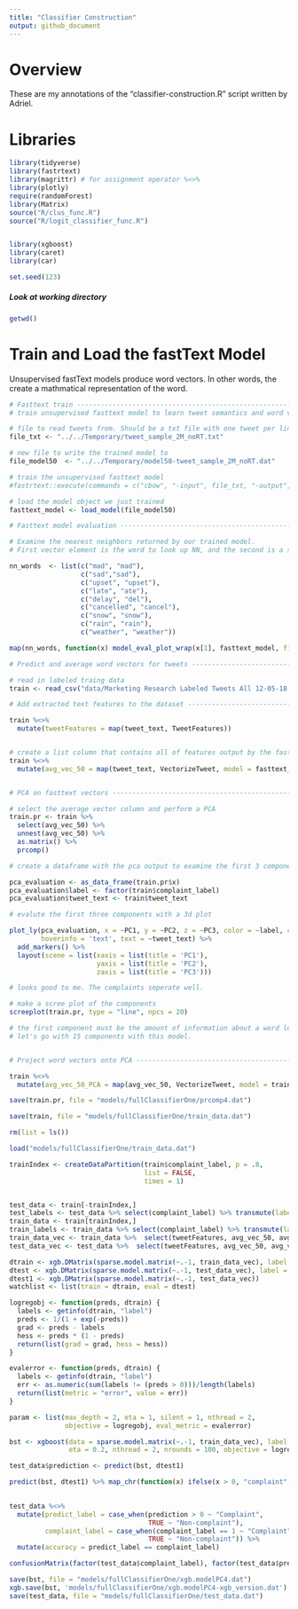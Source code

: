 ```yaml
---
title: "Classifier Construction"
output: github_document
---
```


# Overview
These are my annotations of the "classifier-construction.R" script written by Adriel.

# Libraries
```r
library(tidyverse)
library(fastrtext)
library(magrittr) # for assignment operator %<>% 
library(plotly)
require(randomForest)
library(Matrix)
source("R/clus_func.R")
source("R/logit_classifier_func.R")


library(xgboost)
library(caret)
library(car)

set.seed(123)
```

##### Look at working directory
```r
getwd()
```



# Train and Load the fastText Model
Unsupervised fastText models produce word vectors. In other words, the create a mathmatical representation of the word. 
```r
# Fasttext train ----------------------------------------------------------
# train unsupervised fasttext model to learn tweet semantics and word vector representations

# file to read tweets from. Should be a txt file with one tweet per line
file_txt <- "../../Temporary/tweet_sample_2M_noRT.txt"

# new file to write the trained model to
file_model50  <- "../../Temporary/model50-tweet_sample_2M_noRT.dat"

# train the unsupervised fasttext model
#fastrtext::execute(commands = c("cbow", "-input", file_txt, "-output", file_model50, "-verbose", 1, "-dim", 50))

# load the model object we just trained
fasttext_model <- load_model(file_model50)
```



```r
# Fasttext model evaluation -----------------------------------------------

# Examine the nearest neighbors returned by our trained model. 
# First vector element is the word to look up NN, and the second is a string used to filter the results

nn_words  <- list(c("mad", "mad"),
                  c("sad","sad"),
                  c("upset", "upset"),
                  c("late", "ate"),
                  c("delay", "del"),
                  c("cancelled", "cancel"),
                  c("snow", "snow"),
                  c("rain", "rain"),
                  c("weather", "weather"))

map(nn_words, function(x) model_eval_plot_wrap(x[1], fasttext_model, filter_str = x[2], n = 20))

# Predict and average word vectors for tweets -----------------------------

# read in labeled traing data
train <- read_csv("data/Marketing Research Labeled Tweets All 12-05-18.csv")

# Add extracted text features to the dataset ------------------------------

train %<>% 
  mutate(tweetFeatures = map(tweet_text, TweetFeatures))


# create a list column that contains all of features output by the fasttext model
train %<>% 
  mutate(avg_vec_50 = map(tweet_text, VectorizeTweet, model = fasttext_model))


# PCA on fasttext vectors -------------------------------------------------

# select the average vector column and perform a PCA
train.pr <- train %>%
  select(avg_vec_50) %>% 
  unnest(avg_vec_50) %>% 
  as.matrix() %>% 
  prcomp()

# create a dataframe with the pca output to examine the first 3 components

pca_evaluation <- as_data_frame(train.pr$x)
pca_evaluation$label <- factor(train$complaint_label)
pca_evaluation$tweet_text <- train$tweet_text

# evalute the first three components with a 3d plot

plot_ly(pca_evaluation, x = ~PC1, y = ~PC2, z = ~PC3, color = ~label, colors = c('#BF382A', '#0C4B8E'),
        hoverinfo = 'text', text = ~tweet_text) %>% 
  add_markers() %>% 
  layout(scene = list(xaxis = list(title = 'PC1'),
                      yaxis = list(title = 'PC2'),
                      zaxis = list(title = 'PC3')))

# looks good to me. The complaints seperate well.

# make a scree plot of the components
screeplot(train.pr, type = "line", npcs = 20)

# the first component must be the amount of information about a word learned by the fasttext model
# let's go with 15 components with this model.


# Project word vectors onto PCA -------------------------------------------

train %<>% 
  mutate(avg_vec_50_PCA = map(avg_vec_50, VectorizeTweet, model = train.pr, component = PC4))

save(train.pr, file = "models/fullClassifierOne/prcomp4.dat")

save(train, file = "models/fullClassifierOne/train_data.dat")

rm(list = ls())

load("models/fullClassifierOne/train_data.dat")

trainIndex <- createDataPartition(train$complaint_label, p = .8, 
                                  list = FALSE, 
                                  times = 1)


test_data <- train[-trainIndex,]
test_labels <- test_data %>% select(complaint_label) %>% transmute(label = complaint_label)
train_data <- train[trainIndex,]
train_labels <- train_data %>% select(complaint_label) %>% transmute(label = complaint_label)
train_data_vec <- train_data %>%  select(tweetFeatures, avg_vec_50, avg_vec_50_PCA) %>% unnest %>% mutate_all(as.numeric)
test_data_vec <- test_data %>%  select(tweetFeatures, avg_vec_50, avg_vec_50_PCA) %>% unnest %>% mutate_all(as.numeric)

dtrain <- xgb.DMatrix(sparse.model.matrix(~.-1, train_data_vec), label = as.numeric(train_labels$label))
dtest <- xgb.DMatrix(sparse.model.matrix(~.-1, test_data_vec), label = as.numeric(test_labels$label))
dtest1 <- xgb.DMatrix(sparse.model.matrix(~.-1, test_data_vec))
watchlist <- list(train = dtrain, eval = dtest)

logregobj <- function(preds, dtrain) {
  labels <- getinfo(dtrain, "label")
  preds <- 1/(1 + exp(-preds))
  grad <- preds - labels
  hess <- preds * (1 - preds)
  return(list(grad = grad, hess = hess))
}

evalerror <- function(preds, dtrain) {
  labels <- getinfo(dtrain, "label")
  err <- as.numeric(sum(labels != (preds > 0)))/length(labels)
  return(list(metric = "error", value = err))
}

param <- list(max_depth = 2, eta = 1, silent = 1, nthread = 2, 
              objective = logregobj, eval_metric = evalerror)

bst <- xgboost(data = sparse.model.matrix(~.-1, train_data_vec), label = as.numeric(train_labels$label), max.depth = 4,
               eta = 0.2, nthread = 2, nrounds = 100, objective = logregobj, eval_metric = evalerror)

test_data$prediction <- predict(bst, dtest1)

predict(bst, dtest1) %>% map_chr(function(x) ifelse(x > 0, "complaint", "non-complaint"))
  

test_data %<>%
  mutate(predict_label = case_when(prediction > 0 ~ "Complaint",
                                   TRUE ~ "Non-complaint"),
         complaint_label = case_when(complaint_label == 1 ~ "Complaint",
                                   TRUE ~ "Non-complaint")) %>% 
  mutate(accuracy = predict_label == complaint_label)

confusionMatrix(factor(test_data$complaint_label), factor(test_data$predict_label))

save(bst, file = "models/fullClassifierOne/xgb.modelPC4.dat")
xgb.save(bst, 'models/fullClassifierOne/xgb.modelPC4-xgb_version.dat')
save(test_data, file = "models/fullClassifierOne/test_data.dat")


```

